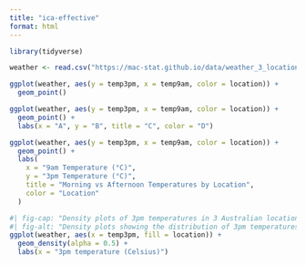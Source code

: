 ```yaml
---
title: "ica-effective"
format: html
---
```


```r
library(tidyverse)

weather <- read.csv("https://mac-stat.github.io/data/weather_3_locations.csv") |> mutate(date = as.Date(date))
```

```r
ggplot(weather, aes(y = temp3pm, x = temp9am, color = location)) + 
  geom_point()
```

```r
ggplot(weather, aes(y = temp3pm, x = temp9am, color = location)) + 
  geom_point() + 
  labs(x = "A", y = "B", title = "C", color = "D")  
```

```r
ggplot(weather, aes(y = temp3pm, x = temp9am, color = location)) + 
  geom_point() + 
  labs(
    x = "9am Temperature (°C)", 
    y = "3pm Temperature (°C)", 
    title = "Morning vs Afternoon Temperatures by Location", 
    color = "Location"
  )

```

```r

#| fig-cap: "Density plots of 3pm temperatures in 3 Australian locations."
#| fig-alt: "Density plots showing the distribution of 3pm temperatures across three locations in Australia: Hobart, Uluru, and Wollongong. Uluru tends to have higher afternoon temperatures compared to the coastal cities. Data from mac-stat.github.io."
ggplot(weather, aes(x = temp3pm, fill = location)) + 
  geom_density(alpha = 0.5) + 
  labs(x = "3pm temperature (Celsius)")  

```
